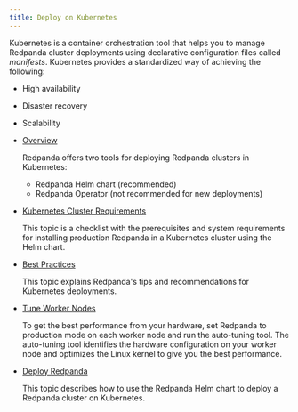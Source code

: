 ```yaml
---
title: Deploy on Kubernetes
---
```


<head>
    <meta name="title" content="Deploy on Kubernetes | Redpanda Docs"/>
    <meta name="description" content="Deploy on Kubernetes."/>
</head>

Kubernetes is a container orchestration tool that helps you to manage Redpanda cluster deployments using declarative configuration files called _manifests_.
Kubernetes provides a standardized way of achieving the following:

- High availability 
- Disaster recovery
- Scalability

- [Overview](../kubernetes/kubernetes-production-deployment)

    Redpanda offers two tools for deploying Redpanda clusters in Kubernetes:

    - Redpanda Helm chart (recommended)
    - Redpanda Operator (not recommended for new deployments)

- [Kubernetes Cluster Requirements](../kubernetes/kubernetes-cluster-requirements)

    This topic is a checklist with the prerequisites and system requirements for installing production Redpanda in a Kubernetes cluster using the Helm chart.

- [Best Practices](../kubernetes/kubernetes-best-practices)

    This topic explains Redpanda's tips and recommendations for Kubernetes deployments.

- [Tune Worker Nodes](../kubernetes/kubernetes-tune-workers)

    To get the best performance from your hardware, set Redpanda to production mode on each worker node and run the auto-tuning tool. The auto-tuning tool identifies the hardware configuration on your worker node and optimizes the Linux kernel to give you the best performance.

- [Deploy Redpanda](../kubernetes/kubernetes-deploy)

    This topic describes how to use the Redpanda Helm chart to deploy a Redpanda cluster on Kubernetes.